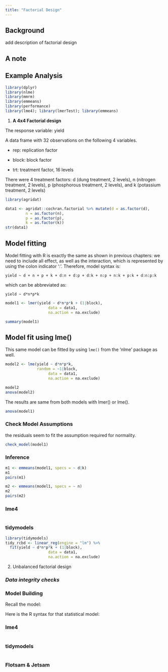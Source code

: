 ```yaml
---
title: "Factorial Design"
---
```


## Background

add description of factorial design

::: callout-note
## A note
:::

## Example Analysis

```r
library(dplyr) 
library(nlme)
library(mmrm)
library(emmeans)
library(performance)
library(lme4); library(lmerTest); library(emmeans)
```

1.  **A 4x4 Factorial design**

The response variable: yield

A data frame with 32 observations on the following 4 variables.

-   rep: replication factor

-   block: block factor

-   trt: treatment factor, 16 levels

There were 4 treatment factors: d (dung treatment, 2 levels), n (nitrogen treatment, 2 levels), p (phosphorous treatment, 2 levels), and k (potassium treatment, 2 levels)

```r
library(agridat)

data1 <- agridat::cochran.factorial %>% mutate(d = as.factor(d),
         n = as.factor(n),
         p = as.factor(p),
         k = as.factor(k))
str(data1)

```

## Model fitting

Model fitting with R is exactly the same as shown in previous chapters: we need to include all effect, as well as the interaction, which is represented by using the colon indicator ‘:’. Therefore, model syntax is:

`yield ~ d + n + p + k + d:n + d:p + d:k + n:p + n:k + p:k + d:n:p:k`

which can be abbreviated as:

`yield ~ d*n*p*k`

```r

model1 <- lmer(yield ~ d*n*p*k + (1|block),
                   data = data1, 
                   na.action = na.exclude)

summary(model1)
```

::: callout-note
## Model fit using lme()

This same model can be fitted by using `lme()` from the 'nlme' package as well.

```r
model2 <- lme(yield ~ d*n*p*k,
              random = ~1|block,
                   data = data1, 
                   na.action = na.exclude)

model2 
anova(model2)
```

The results are same from both models with lmer() or lme().
:::

```r
anova(model1)
```

### Check Model Assumptions

the residuals seem to fit the assumption required for normality.

```r
check_model(model1)
```

### Inference

```r

m1 <- emmeans(model1, specs = ~ d|k)
m1
pairs(m1)
```

```r

m2 <- emmeans(model1, specs = ~ n)
m2
pairs(m2)
```

::: panel-tabset
### lme4

```r

```

### tidymodels

```r
library(tidymodels)
tidy_rcbd <- linear_reg(engine = "lm") %>% 
  fit(yield ~ d*n*p*k + (1|block),
                   data = data1, 
                   na.action = na.exclude)
```
:::


2. Unbalanced factorial design

### *Data integrity checks*

### Model Building

::: column-margin
Recall the model:

$$        $$
:::

Here is the R syntax for that statistical model:

::: panel-tabset
### lme4

```r

```

### tidymodels

```r

```
:::

### Flotsam & Jetsam

